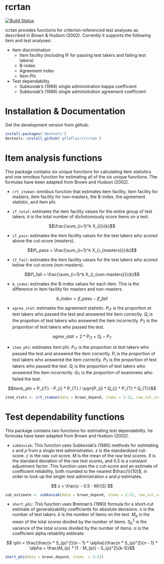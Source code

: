 # rcrtan

[![Build Status](https://travis-ci.org/gtlaflair/rcrtan.svg?branch=master)](https://travis-ci.org/gtlaflair/rcrtan)

rcrtan provides functions for criterion-referenced test analyses as described in Brown & Hudson (2002). Currently it supports the following item and test analyses:

* Item discrimination
     + Item facility (including IF for passing test takers and failing test takers)
     + B-index
     + Agreement index
     + Item Phi
  
* Test dependability
     + Subkoviak's (1988) single administration kappa coefficient
     + Subkoviak's (1988) single administration agreement coefficient

# Installation & Documentation

Get the development version from github:

```R
install.packages('devtools')
devtools::install_github('gtlaflair/rcrtan')
```
# Item analysis functions

This package contains six unique functions for calculating item statistics and one omnibus function for estimating all of the six unique functions. The formulas have been adapted from Brown and Hudson (2002).

* `crt_iteman`: omnibus function that estimates item facility, item facility for masters, item facility for non-masters, the B-index, the agreement statistic, and item phi.

* `if_total`: estimates the item facility values for the entire group of test takers. _k_ is the total number of dichotomously score items on a test. 

$$\frac{\sum_{i=1}^k X_{i}}{k}$$

* `if_pass`: estimates the item facility values for the test takers who scored above the cut-score (masters).

$$if\_pass = \frac{\sum_{i=1}^k X_{i_{masters}}}{k}$$

* `if_fail`: estimates the item facility values for the test takers who scored below the cut-score (non-masters).

$$if\_fail = \frac{\sum_{i=1}^k X_{i_{non-masters}}}{k}$$

* `b_index`: estimates the B-index values for each item. This is the difference in item facility for masters and non-masters.

$$b\_index = if\_pass - if\_fail$$

* `agree_stat`: estimates the agreement statistic. _P_~iT~ is the proportion ot test takers who passed the test and answered the item correctly. _Q_~i~ is the propotion of test takers who answered the item incorrectly. _P_~T~ is the proportion of test takers who passed the test.

$$agree\_stat = 2 * P_{iT} + Q_{i} - P_{T}$$

* `item_phi`: estimates item phi. _P_~iT~ is the proportion ot test takers who passed the test and answered the item correctly. _P_~i~ is the proportion of test takers who answered the item correctly. _P_~T~ is the proportion of test takers who passed the test. _Q_~i~ is the proportion of test takers who answered the item incorrectly. _Q_~T~ is the proportion of examinees who failed the test.

$$item\_phi = P_{iT} - P_{i} * P_{T} /  \sqrt{P_{i} * Q_{i} * P_{T} * Q_{T}}$$

```r
item_stats <- crt_iteman(data = brown_depend, items = 2:31, raw_cut_score = 21, scale = 'raw')
```

# Test dependability functions

This package contains two functions for estimating test dependability. he formulas have been adapted from Brown and Hudson (2002).

* `subkoviak`: This function uses Subkoviak's (1980) methods for estimating $\kappa$ and $\rho$ from a single test administration. _z_ is the standardized cut-score. _c_ is the raw cut-score. _M_ is the mean of the raw test scores. _S_ is the standard deviation of the raw test scores, and 0.5 is a constant adjustment factor. This function uses the _z_ cut-score and an estimate of coefficient reliability, both rounded to the nearest $\frac{1}{10}$, in order to look up the single-test administration $\kappa$ and $\rho$ estimates.

$$ z = \frac{c - 0.5 - M}{S} $$

```r
sub_estimate <- subkoviak(data = brown_depend, items = 2:31, raw_cut_score = 21, look_up = FALSE)

```

* `short_phi`: This function uses Brennan's (1980) formula for a short-cut estimate of generalizability coefficients for absolute decisions. _n_ is the number of test takers. _k_ is the number of items on the test. _M_~p~ is the mean of the total scores divided by the number of items. _S_~p~^2^ is the variance of the total scores divided by the number of items. $\alpha$ is the coefficient alpha reliability estimate.

$$ \phi = \frac{\frac{n * S_{p}^2}{n - 1} * \alpha}{\frac{n * S_{p}^2}{n - 1} * \alpha + \frac{M_{p} * (1 - M_{p}) - S_{p}^2}{k-1}}$$

```r
short_phi(data = brown_depend, items  = 2:31)
```
